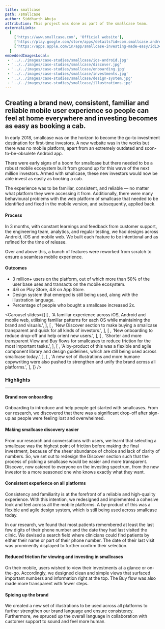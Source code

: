 ```yaml
---
title: smallcase
path: /smallcase
author: Siddharth Ahuja
attribution: This project was done as part of the smallcase team.
externalLinks:
  [
    ['https://www.smallcase.com', 'Official website'],
	['https://play.google.com/store/apps/details?id=com.smallcase.android', 'Android app'],
	['https://apps.apple.com/in/app/smallcase-investing-made-easy/id1345309437', 'iOS app'],
  ]
embeddedImagesLocal:
 - '../../images/case-studies/smallcase/ios-android.jpg'
 - '../../images/case-studies/smallcase/discover.jpg'
 - '../../images/case-studies/smallcase/onboarding.jpg'
 - '../../images/case-studies/smallcase/investments.jpg'
 - '../../images/case-studies/smallcase/design-system.jpg'
 - '../../images/case-studies/smallcase/illustrations.jpg'
---
```



## Creating a brand new, consistent, familiar and reliable mobile user experience so people can feel at home everywhere and investing becomes as easy as booking a cab.

In early 2018, smallcase was on the horizon to become the go-to investment destination for first-time investors. A new website was in the works but there was no mobile platform, apart from an extremely outdated and soon-to-be-obsolete Android app.

There were early signs of a boom for smallcase but there needed to be a robust mobile ecosystem built from ground up for this wave of the next million investors. Armed with smallcase, these new investors would now be able invest as easily as booking a cab.

The experience was to be familiar, consistent, and reliable — no matter what platform they were accessing it from. Additionally, there were many behavioural problems with the web platform of smallcase that needed to be identified and fixed in the mobile version, and subsequently, applied back.

#### Process

In 3 months, with constant learnings and feedback from customer support, the engineering team, analytics, and regular testing, we had designs across Android, iOS and mobile web. We built each feature to be intentional and as refined for the time of release.

Over and above this, a bunch of features were reworked from scratch to ensure a seamless mobile experience.

#### Outcomes

- 3 million+ users on the platform, out of which more than 50% of the user base uses and transacts on the mobile ecosystem.
- 4.6 on Play Store, 4.8 on App Store.
- Design system that emerged is still being used, along with the illustration language.
- Percentage of people who bought a smallcase increased 2x.

<Carousel
  slides={[
    [
      <GatsbyImage alt="" image={getImage(props.localImages[0])} />,
      'A familiar experience across iOS, Android and mobile web, utilising familiar patterns for each OS while maintaining the brand and visuals.',
    ],
    [
      <GatsbyImage alt="" image={getImage(props.localImages[1])} />,
      'New Discover section to make buying a smallcase transparent and quick for all kinds of investors.',
    ],
    [
      <GatsbyImage alt="" image={getImage(props.localImages[2])} />,
      'New onboarding to reduce drop-off and help orient new users.',
    ],
    [
      <GatsbyImage alt="" image={getImage(props.localImages[3])} />,
      'Shorter and more transparent View and Buy flows for smallcases to reduce friction for the most important tasks.',
    ],
    [
      <GatsbyImage alt="" image={getImage(props.localImages[4])} />,
      'A by-product of this was a flexible and agile component library and design guidelines, which are still being used across smallcase today.',
    ],
    [
      <GatsbyImage alt="" image={getImage(props.localImages[5])} />,
      'A new set of illustrations and more humane copywriting were also pushed to strengthen and unify the brand across all platforms.',
    ],
  ]}
/>

### Highlights

---

#### Brand new onboarding

Onboarding to introduce and help people get started with smallcases. From our research, we discovered that there was a significant drop-off after sign-up as people were feeling lost and overwhelmed.

#### Making smallcase discovery easier

From our research and conversations with users, we learnt that selecting a smallcase was the highest point of friction before making the final investment, because of the sheer abundance of choice and lack of clarity of numbers. So, we set out to redesign the Discover section such that the process of picking a smallcase would be easier and more transparent. Discover, now catered to everyone on the investing spectrum, from the new investor to a more seasoned one who knows exactly what they want.

#### Consistent experience on all platforms

Consistency and familiarity is at the forefront of a reliable and high-quality experience. With this intention, we redesigned and implemented a cohesive look and feel across all the mobile platforms. A by-product of this was a flexible and agile design system, which is still being used across smallcase today.

In our research, we found that most patients remembered at least the last few digits of their phone number and the date they had last visited the clinic. We devised a search field where clinicians could find patients by either their name or part of their phone number. The date of their last visit was prominently displayed to further confirm their selection.

#### Reduced friction for viewing and investing in smallcases

On their mobile, users wished to view their investments at a glance or on-the-go. Accordingly, we designed clean and simple views that surfaced important numbers and information right at the top. The Buy flow was also made more transparent with fewer steps.

#### Spicing up the brand

We created a new set of illustrations to be used across all platforms to further strengthen our brand language and ensure consistency. Furthermore, we spruced up the overall language in collaboration with customer support to sound and feel more human.
